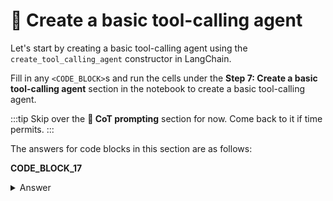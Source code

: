 # 👐 Create a basic tool-calling agent

Let's start by creating a basic tool-calling agent using the `create_tool_calling_agent` constructor in LangChain.

Fill in any `<CODE_BLOCK>`s and run the cells under the **Step 7: Create a basic tool-calling agent** section in the notebook to create a basic tool-calling agent.

:::tip
Skip over the **🦸 CoT prompting** section for now. Come back to it if time permits.
:::

The answers for code blocks in this section are as follows:

**CODE_BLOCK_17**

<details>
<summary>Answer</summary>
<div>
```python
f"""Answer the following questions as best you can.
You can answer directly if the user is greeting you or similar.
Otherwise, you have access to the following tools:

{render_text_description(tools)}
"""
```
</div>
</details>

**CODE_BLOCK_18**

<details>
<summary>Answer</summary>
<div>
```python
prompt = ChatPromptTemplate.from_messages(
    [
        ("system", system_message),
        ("human", "{input}"),
        MessagesPlaceholder("agent_scratchpad"),
    ]
)

agent = create_tool_calling_agent(llm, tools, prompt)

agent_executor = AgentExecutor(
    agent=agent, tools=tools, verbose=True, handle_parsing_errors=True
)
```
</div>
</details>